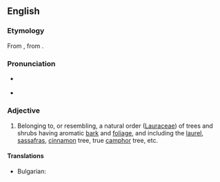 ==English==

===Etymology===
From {{m|mul|Lauraceae}}, from {{etyl|la|en}} {{m|la|laurus||laurel}}.

===Pronunciation===
* {{a|US}} {{IPA|/ˌlɔɹˈeɪ.ʃəs/|lang=en}}
* {{rhymes|eɪʃəs|lang=en}}

===Adjective===
{{en-adj}}

# {{lb|en|botany}} Belonging to, or resembling, a natural order ([[Lauraceae]]) of trees and shrubs having aromatic [[bark]] and [[foliage]], and including the [[laurel]], [[sassafras]], [[cinnamon]] tree, true [[camphor]] tree, etc.
====Translations====
{{trans-top|[[Lauraceae]]}}
* Bulgarian: {{t|bg|лавров}}
{{trans-mid}}

{{trans-bottom}}